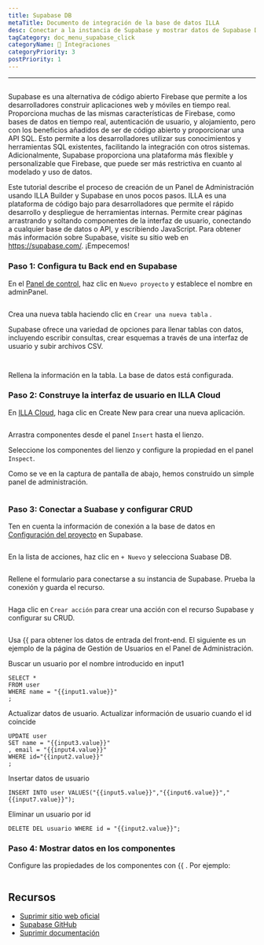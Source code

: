 ```yaml
---
title: Supabase DB
metaTitle: Documento de integración de la base de datos ILLA
desc: Conectar a la instancia de Supabase y mostrar datos de Supabase DB en los componentes
tagCategory: doc_menu_supabase_click
categoryName: 🔨 Integraciones
categoryPriority: 3
postPriority: 1
---
```


* * *

## <h2 hidden>Supabase DB</h2>

Supabase es una alternativa de código abierto Firebase que permite a los desarrolladores construir aplicaciones web y móviles en tiempo real. Proporciona muchas de las mismas características de Firebase, como bases de datos en tiempo real, autenticación de usuario, y alojamiento, pero con los beneficios añadidos de ser de código abierto y proporcionar una API SQL. Esto permite a los desarrolladores utilizar sus conocimientos y herramientas SQL existentes, facilitando la integración con otros sistemas. Adicionalmente, Supabase proporciona una plataforma más flexible y personalizable que Firebase, que puede ser más restrictiva en cuanto al modelado y uso de datos.

Este tutorial describe el proceso de creación de un Panel de Administración usando ILLA Builder y Supabase en unos pocos pasos. ILLA es una plataforma de código bajo para desarrolladores que permite el rápido desarrollo y despliegue de herramientas internas. Permite crear páginas arrastrando y soltando componentes de la interfaz de usuario, conectando a cualquier base de datos o API, y escribiendo JavaScript. Para obtener más información sobre Supabase, visite su sitio web en <https://supabase.com/>. ¡Empecemos!

### Paso 1: Configura tu Back end en Supabase

En el [Panel de control](https://app.supabase.com/projects), haz clic en `Nuevo proyecto` y establece el nombre en adminPanel.

<img
  src='https://cdn.illacloud.com/official-website/img/docs/assemble/supabase1.png'
  alt=""
/>

Crea una nueva tabla haciendo clic en `Crear una nueva tabla` .

Supabase ofrece una variedad de opciones para llenar tablas con datos, incluyendo escribir consultas, crear esquemas a través de una interfaz de usuario y subir archivos CSV.

<img
  src='https://cdn.illacloud.com/official-website/img/docs/assemble/supabase2.png'
  alt=""
/>

<img
  src='https://cdn.illacloud.com/official-website/img/docs/assemble/supabase3.png'
  alt=""
/>

Rellena la información en la tabla. La base de datos está configurada.

### Paso 2: Construye la interfaz de usuario en ILLA Cloud

En [ILLA Cloud](https://cloud.illacloud.com), haga clic en Create New para crear una nueva aplicación.

<img
  src='https://cdn.illacloud.com/official-website/img/docs/assemble/supabase4.png'
  alt=""
/>

Arrastra componentes desde el panel `Insert` hasta el lienzo.

Seleccione los componentes del lienzo y configure la propiedad en el panel `Inspect`.

Como se ve en la captura de pantalla de abajo, hemos construido un simple panel de administración.

<img
  src='https://cdn.illacloud.com/official-website/img/docs/assemble/supabase5.png'
  alt=""
/>

### Paso 3: Conectar a Suabase y configurar CRUD

Ten en cuenta la información de conexión a la base de datos en [Configuración del proyecto](https://app.supabase.com/project/hdcfnsxpwwgboqomdrhp/settings/database) en Supabase.

<img
  src='https://cdn.illacloud.com/official-website/img/docs/assemble/supabase6.png'
  alt=""
/>

En la lista de acciones, haz clic en `+ Nuevo` y selecciona Suabase DB.

<img
  src='https://cdn.illacloud.com/official-website/img/docs/assemble/supabase7.png'
  alt=""
/>

Rellene el formulario para conectarse a su instancia de Supabase. Prueba la conexión y guarda el recurso.

<img
  src='https://cdn.illacloud.com/official-website/img/docs/assemble/supabase8.png'
  alt=""
/>

Haga clic en `Crear acción` para crear una acción con el recurso Supabase y configurar su CRUD.

<img
  src='https://cdn.illacloud.com/official-website/img/docs/assemble/supabase9.png'
  alt=""
/>

Usa {{ para obtener los datos de entrada del front-end. El siguiente es un ejemplo de la página de Gestión de Usuarios en el Panel de Administración.

Buscar un usuario por el nombre introducido en input1

```
SELECT *
FROM user
WHERE name = "{{input1.value}}"
;
```

Actualizar datos de usuario. Actualizar información de usuario cuando el id coincide

```
UPDATE user
SET name = "{{input3.value}}"
, email = "{{input4.value}}"
WHERE id="{{input2.value}}"
;
```

Insertar datos de usuario

```
INSERT INTO user VALUES("{{input5.value}}","{{input6.value}}","{{input7.value}}");
```

Eliminar un usuario por id

```
DELETE DEL usuario WHERE id = "{{input2.value}}";
```

### Paso 4: Mostrar datos en los componentes

Configure las propiedades de los componentes con {{ . Por ejemplo:

<img
  src='https://cdn.illacloud.com/official-website/img/docs/assemble/supabase10.png'
  alt=""
/>

## Recursos

-   [Suprimir sitio web oficial](https://supabase.com/)
-   [Supabase GitHub](https://github.com/supabase/supabase)
-   [Suprimir documentación](https://supabase.com/docs)
